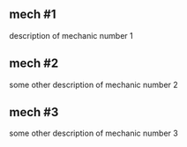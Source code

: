
[//]: # (import testImage from './test.png')

## mech #1
description of mechanic number 1

## mech #2
some other description of mechanic number 2

[//]: # (<ExportedImage src={testImage} alt="test" width={500} />)

## mech #3
some other description of mechanic number 3
